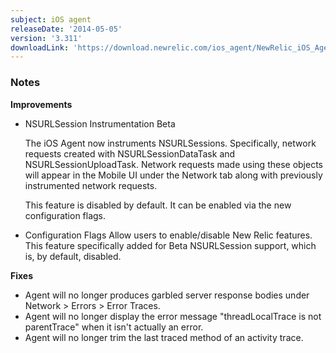 ```yaml
---
subject: iOS agent
releaseDate: '2014-05-05'
version: '3.311'
downloadLink: 'https://download.newrelic.com/ios_agent/NewRelic_iOS_Agent_3.311.zip'
---
```


### Notes

**Improvements**

* NSURLSession Instrumentation Beta

  The iOS Agent now instruments NSURLSessions. Specifically, network requests created with NSURLSessionDataTask and NSURLSessionUploadTask. Network requests made using these objects will appear in the Mobile UI under the Network tab along with previously instrumented network requests.

  This feature is disabled by default. It can be enabled via the new configuration flags.
* Configuration Flags Allow users to enable/disable New Relic features. This feature specifically added for Beta NSURLSession support, which is, by default, disabled.

**Fixes**

* Agent will no longer produces garbled server response bodies under Network > Errors > Error Traces.
* Agent will no longer display the error message "threadLocalTrace is not parentTrace" when it isn't actually an error.
* Agent will no longer trim the last traced method of an activity trace.
